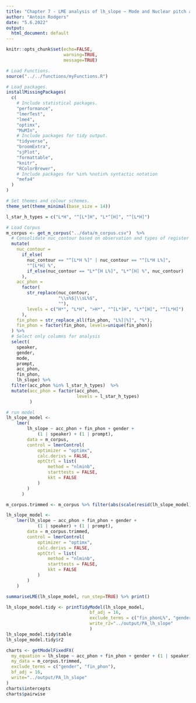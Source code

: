 ```yaml
---
title: "Chapter 7 - LME analysis of lh_slope ~ Mode and Nuclear pitch accents: "
author: "Antoin Rodgers"
date: "5.6.2022"
output:
  html_document: default
---
```


```r
knitr::opts_chunk$set(echo=FALSE,
                      warning=TRUE,
                      message=TRUE)

# Load Functions.
source("../../functions/myFunctions.R") 

# Load packages.
installMissingPackages(
  c(
    # Include statistical packages.
    "performance",
    "lmerTest",
    "lme4",
    "optimx",
    "MuMIn",
    # Include packages for tidy output.
    "tidyverse",
    "broomExtra",
    "sjPlot",
    "formattable",
    "knitr",
    "RColorBrewer",
    # Include packages for %in% %notin% syntactic notation
    "mefa4"
  )
)

# Set themes and colour schemes.
theme_set(theme_minimal(base_size = 14))

```


```r
l_star_h_types = c("L*H", "^[L*]H", "L*^[H]", "^[L*H]")

# Load Corpus
m_corpus <- get_m_corpus("../data/m_corpus.csv")  %>%
  # Consolidate nuc_contour based on observation and types of register shift.
  mutate(
    nuc_contour =
      if_else(
        nuc_contour == "^[L*H %]" | nuc_contour == "^[L*H L%]",
        "^[L*H] %",
        if_else(nuc_contour == "L*^[H L%]", "L*^[H] %", nuc_contour)
      ),
    acc_phon =
      factor(
        str_replace(nuc_contour,
                    "\\s%$|\\sL%$",
                    ""),
        levels = c("H*", "L*H", ">H*", "^[L*]H", "L*^[H]", "^[L*H]")
      ),
    fin_phon = str_replace_all(fin_phon, "L%]|%]", "%"),
    fin_phon = factor(fin_phon, levels=unique(fin_phon))
  ) %>%
  # Select only columns for analysis
  select(
    speaker,
    gender,
    mode,
    prompt,
    acc_phon,
    fin_phon,
    lh_slope) %>% 
  filter(acc_phon %in% l_star_h_types)  %>% 
  mutate(acc_phon = factor(acc_phon,
                           levels = l_star_h_types)
         )
```


```r

# run model
lh_slope_model <-
    lmer(
        lh_slope ~ acc_phon + fin_phon + gender +
            (1 | speaker) + (1 | prompt),
        data = m_corpus,
        control = lmerControl(
            optimizer = "optimx",
            calc.derivs = FALSE,
            optCtrl = list(
                method = "nlminb",
                starttests = FALSE,
                kkt = FALSE
            )
        )
      )

m_corpus.trimmed <- m_corpus %>% filter(abs(scale(resid(lh_slope_model))) <= 3)

lh_slope_model <-
    lmer(lh_slope ~ acc_phon + fin_phon + gender +
            (1 | speaker) + (1 | prompt),
        data = m_corpus.trimmed,
        control = lmerControl(
            optimizer = "optimx",
            calc.derivs = FALSE,
            optCtrl = list(
                method = "nlminb",
                starttests = FALSE,
                kkt = FALSE
            )
        )
    )

summariseLME(lh_slope_model, run_step=TRUE) %>% print()

```

```r

lh_slope_model.tidy <- printTidyModel(lh_slope_model,
                                bf_adj = 16,
                                exclude_terms = c("fin_phonL%", "genderM"),
                                write_r2="../output/PA_lh_slope"
                                )
lh_slope_model.tidy$table
lh_slope_model.tidy$r2

```

```r

charts <- getModelFixedFX(
  my_equation = lh_slope ~ acc_phon + fin_phon + gender + (1 | speaker) + (1 | prompt),
  my_data = m_corpus.trimmed,
  exclude_terms = c("gender", "fin_phon"),
  bf_adj = 16,
  write="../output/PA_lh_slope"
)
charts$intercepts
charts$pairwise


```

